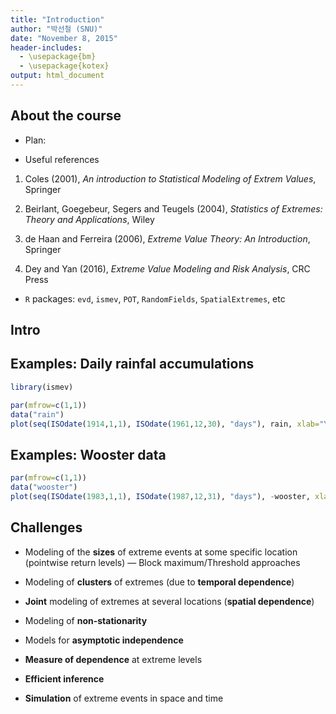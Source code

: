 ```yaml
---
title: "Introduction"
author: "박선철 (SNU)"
date: "November 8, 2015"
header-includes:
  - \usepackage{bm}
  - \usepackage{kotex}
output: html_document
---
```


## About the course

- Plan:

- Useful references

1. Coles (2001), *An introduction to Statistical Modeling of Extrem Values*, Springer

2. Beirlant, Goegebeur, Segers and Teugels (2004), *Statistics of Extremes: Theory and Applications*, Wiley

3. de Haan and Ferreira (2006), *Extreme Value Theory: An Introduction*, Springer

4. Dey and Yan (2016), *Extreme Value Modeling and Risk Analysis*, CRC Press

- `R` packages: `evd`, `ismev`, `POT`, `RandomFields`, `SpatialExtremes`, etc

## Intro

## Examples: Daily rainfal accumulations

```r
library(ismev)

par(mfrow=c(1,1))
data("rain")
plot(seq(ISOdate(1914,1,1), ISOdate(1961,12,30), "days"), rain, xlab="Year", ylab="Daily Rainfall")

```


## Examples: Wooster data

```r

par(mfrow=c(1,1))
data("wooster")
plot(seq(ISOdate(1983,1,1), ISOdate(1987,12,31), "days"), -wooster, xlab="Year", ylab="Daily Minimum Temp.")

```


## Challenges

- Modeling of the **sizes** of extreme events at some specific location (pointwise return levels) — Block maximum/Threshold approaches

- Modeling of **clusters** of extremes (due to **temporal dependence**)

- **Joint** modeling of extremes at several locations (**spatial dependence**)

- Modeling of **non-stationarity**

- Models for **asymptotic independence**

- **Measure of dependence** at extreme levels

- **Efficient inference**

- **Simulation** of extreme events in space and time
